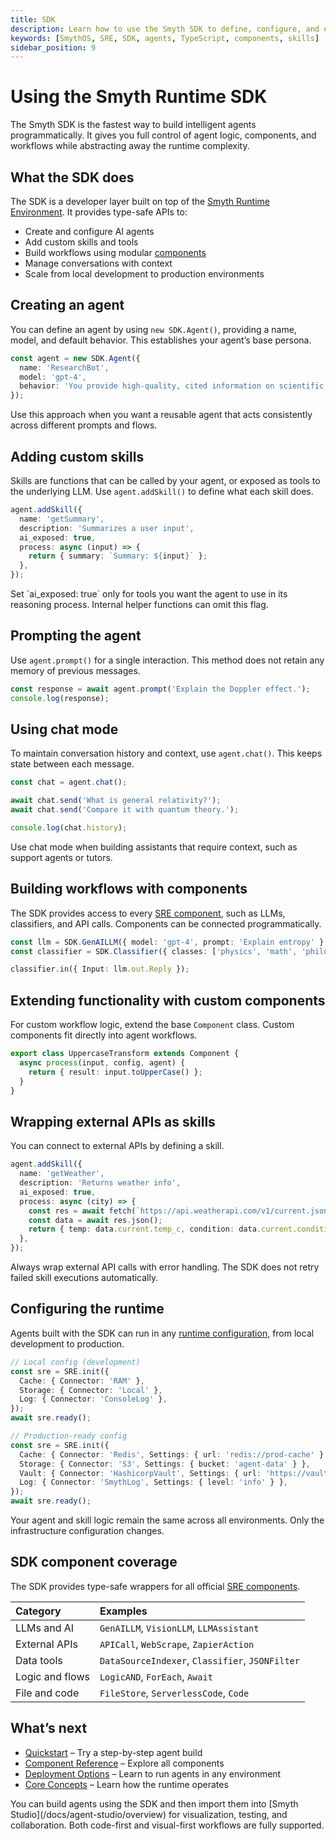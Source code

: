 ```yaml
---
title: SDK
description: Learn how to use the Smyth SDK to define, configure, and extend AI agents in code using components, skills, and workflows.
keywords: [SmythOS, SRE, SDK, agents, TypeScript, components, skills]
sidebar_position: 9
---
```


# Using the Smyth Runtime SDK

<InfoCallout title="Why use the SDK?">
The Smyth SDK is the fastest way to build intelligent agents programmatically. It gives you full control of agent logic, components, and workflows while abstracting away the runtime complexity.
</InfoCallout>

<Spacer size="md" />

## What the SDK does

The SDK is a developer layer built on top of the [Smyth Runtime Environment](/docs/agent-runtime/overview). It provides type-safe APIs to:

- Create and configure AI agents
- Add custom skills and tools
- Build workflows using modular [components](/docs/agent-runtime/components)
- Manage conversations with context
- Scale from local development to production environments

<Spacer size="md" />

## Creating an agent

You can define an agent by using `new SDK.Agent()`, providing a name, model, and default behavior. This establishes your agent’s base persona.

```typescript
const agent = new SDK.Agent({
  name: 'ResearchBot',
  model: 'gpt-4',
  behavior: 'You provide high-quality, cited information on scientific topics.',
});
```

<TipCallout title="Use case fit">
Use this approach when you want a reusable agent that acts consistently across different prompts and flows.
</TipCallout>

<Spacer size="md" />

## Adding custom skills

Skills are functions that can be called by your agent, or exposed as tools to the underlying LLM. Use `agent.addSkill()` to define what each skill does.

```typescript
agent.addSkill({
  name: 'getSummary',
  description: 'Summarizes a user input',
  ai_exposed: true,
  process: async (input) => {
    return { summary: `Summary: ${input}` };
  },
});
```

<TipCallout title="Expose only what you need">
Set `ai_exposed: true` only for tools you want the agent to use in its reasoning process. Internal helper functions can omit this flag.
</TipCallout>

<Spacer size="md" />

## Prompting the agent

Use `agent.prompt()` for a single interaction. This method does not retain any memory of previous messages.

```typescript
const response = await agent.prompt('Explain the Doppler effect.');
console.log(response);
```

<Spacer size="md" />

## Using chat mode

To maintain conversation history and context, use `agent.chat()`. This keeps state between each message.

```typescript
const chat = agent.chat();

await chat.send('What is general relativity?');
await chat.send('Compare it with quantum theory.');

console.log(chat.history);
```

<TipCallout title="Context matters">
Use chat mode when building assistants that require context, such as support agents or tutors.
</TipCallout>

<Spacer size="md" />

## Building workflows with components

The SDK provides access to every [SRE component](/docs/agent-runtime/components), such as LLMs, classifiers, and API calls. Components can be connected programmatically.

```typescript
const llm = SDK.GenAILLM({ model: 'gpt-4', prompt: 'Explain entropy' }, agent);
const classifier = SDK.Classifier({ classes: ['physics', 'math', 'philosophy'] }, agent);

classifier.in({ Input: llm.out.Reply });
```

<Spacer size="md" />

## Extending functionality with custom components

For custom workflow logic, extend the base `Component` class. Custom components fit directly into agent workflows.

```typescript
export class UppercaseTransform extends Component {
  async process(input, config, agent) {
    return { result: input.toUpperCase() };
  }
}
```

<Spacer size="md" />

## Wrapping external APIs as skills

You can connect to external APIs by defining a skill.

```typescript
agent.addSkill({
  name: 'getWeather',
  description: 'Returns weather info',
  ai_exposed: true,
  process: async (city) => {
    const res = await fetch(`https://api.weatherapi.com/v1/current.json?q=${city}`);
    const data = await res.json();
    return { temp: data.current.temp_c, condition: data.current.condition.text };
  },
});
```

<WarningCallout title="Async network handling">
Always wrap external API calls with error handling. The SDK does not retry failed skill executions automatically.
</WarningCallout>

<Spacer size="md" />

## Configuring the runtime

Agents built with the SDK can run in any [runtime configuration](/docs/agent-runtime/deployment), from local development to production.

```typescript
// Local config (development)
const sre = SRE.init({
  Cache: { Connector: 'RAM' },
  Storage: { Connector: 'Local' },
  Log: { Connector: 'ConsoleLog' },
});
await sre.ready();
```

```typescript
// Production-ready config
const sre = SRE.init({
  Cache: { Connector: 'Redis', Settings: { url: 'redis://prod-cache' } },
  Storage: { Connector: 'S3', Settings: { bucket: 'agent-data' } },
  Vault: { Connector: 'HashicorpVault', Settings: { url: 'https://vault.company.com' } },
  Log: { Connector: 'SmythLog', Settings: { level: 'info' } },
});
await sre.ready();
```

<TipCallout title="Zero code changes">
Your agent and skill logic remain the same across all environments. Only the infrastructure configuration changes.
</TipCallout>

<Spacer size="md" />

## SDK component coverage

The SDK provides type-safe wrappers for all official [SRE components](/docs/agent-runtime/components).

| Category | Examples |
| :--- | :--- |
| LLMs and AI | `GenAILLM`, `VisionLLM`, `LLMAssistant` |
| External APIs | `APICall`, `WebScrape`, `ZapierAction` |
| Data tools | `DataSourceIndexer`, `Classifier`, `JSONFilter` |
| Logic and flows | `LogicAND`, `ForEach`, `Await` |
| File and code | `FileStore`, `ServerlessCode`, `Code` |

<Spacer size="md" />

## What’s next

- [Quickstart](/docs/agent-runtime/quickstart) – Try a step-by-step agent build
- [Component Reference](/docs/agent-runtime/components) – Explore all components
- [Deployment Options](/docs/agent-runtime/deployment) – Learn to run agents in any environment
- [Core Concepts](/docs/agent-runtime/core-concepts) – Learn how the runtime operates

<Spacer size="md" />

<InfoCallout title="Use this guide with Studio">
You can build agents using the SDK and then import them into [Smyth Studio](/docs/agent-studio/overview) for visualization, testing, and collaboration. Both code-first and visual-first workflows are fully supported.
</InfoCallout>

